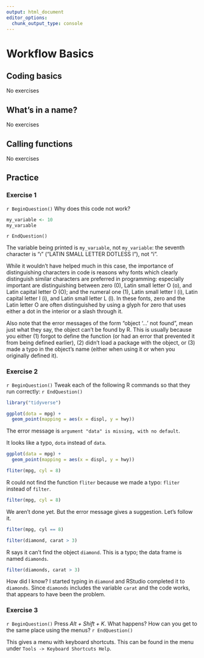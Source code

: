 ```yaml
---
output: html_document
editor_options: 
  chunk_output_type: console
---
```

# Workflow Basics

## Coding basics

No exercises

## What's in a name?

No exercises

## Calling functions

No exercises

## Practice

### Exercise 1 {.exercise} 

`r BeginQuestion()`
Why does this code not work?
```r
my_variable <- 10
my_varıable
```
`r EndQuestion()`

The variable being printed is `my_varıable`, not `my_variable`:
the seventh character is "ı" ("LATIN SMALL LETTER DOTLESS I"), not "i". 

While it wouldn't have helped much in this case, the importance of distinguishing characters in code is reasons why fonts which clearly distinguish similar characters are preferred in programming: especially important are distinguishing between zero (0), Latin small letter O (o), and Latin capital letter O (O); and the numeral one (1), Latin small letter I (i), Latin capital letter I (i), and Latin small letter L (l).
In these fonts, zero and the Latin letter O are often distinguished by using a glyph for zero that uses either a dot in the interior or a slash through it.

Also note that the error messages of the form "object '...' not found", mean just what they say, the object can't be found by R.
This is usually because you either (1) forgot to define the function (or had an error that prevented it from being defined earlier), (2) didn't load a package with the object, or (3) made a typo in the object's name (either when using it or when you originally defined it).

### Exercise 2 {.exercise}

`r BeginQuestion()`
Tweak each of the following R commands so that they run correctly:
`r EndQuestion()`

```r
library("tidyverse")

ggplot(dota = mpg) + 
  geom_point(mapping = aes(x = displ, y = hwy))
```
The error message is `argument "data" is missing, with no default`. 

It looks like a typo, `dota` instead of `data`.
```r
ggplot(data = mpg) + 
  geom_point(mapping = aes(x = displ, y = hwy))
```

```r
fliter(mpg, cyl = 8)
```

R could not find the function `fliter` because we made a typo: `fliter` instead of `filter`.

```r
filter(mpg, cyl = 8)
```

We aren't done yet. But the error message gives a suggestion. Let's follow it.

```r
filter(mpg, cyl == 8)
```

```r
filter(diamond, carat > 3)
```

R says it can't find the object `diamond`.
This is a typo; the data frame is named `diamonds`.
```r
filter(diamonds, carat > 3)
```

How did I know? I started typing in `diamond` and RStudio completed it to `diamonds`. 
Since `diamonds` includes the variable `carat` and the code works, that appears to have been the problem.

### Exercise 3 {.exercise}

`r BeginQuestion()`
Press *Alt + Shift + K*. What happens? How can you get to the same place using the menus?
`r EndQuestion()`

This gives a menu with keyboard shortcuts. This can be found in the menu under `Tools -> Keyboard Shortcuts Help`.

